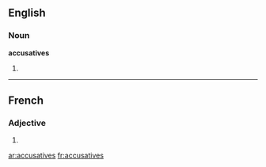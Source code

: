 ==English==

===Noun===
'''accusatives'''

# {{plural of|[[accusative]]}}

----

==French==

===Adjective===
{{fr-adj-form}} {{f|p}}

# {{form of|feminine plural|accusatif|lang=French}}

[[ar:accusatives]]
[[fr:accusatives]]
